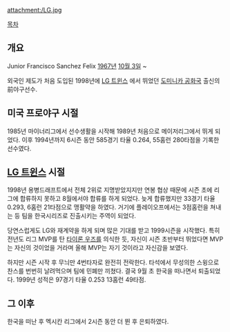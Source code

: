 attachment:/LG.jpg

[[목차]]

== 개요 ==
Junior Francisco Sanchez Felix
[[1967년]] [[10월 3일]] ~

외국인 제도가 처음 도입된 1998년에 [[LG 트윈스]] 에서 뛰었던 [[도미니카 공화국]] 출신의 前야구선수.

== 미국 프로야구 시절 ==
1985년 마이너리그에서 선수생활을 시작해 1989년 처음으로 메이저리그에서 뛰게 되었다. 이후 1994년까지 6시즌 동안 585경기 타율 0.264, 55홈런 280타점을 기록한 선수였다.

== [[LG 트윈스]] 시절 ==
1998년 용병드래프트에서 전체 2위로 지명받았지지만 연봉 협상 때문에 시즌 초에 리그에 합류하지 못하고 8월에서야 합류를 하게 되었다. 늦게 합류했지만 33경기 타율 0.293, 6홈런 21타점으로 맹활약을 하였다. 거기에 플레이오프에서는 3점홈런을 쳐내는 등 팀을 한국시리즈로 진출시키는 주역이 되었다. 

당연스럽게도 LG와 재계약을 하게 되며 많은 기대를 받고 1999시즌을 시작했다. 특히 전년도 리그 MVP를 탄 [[타이론 우즈]]를 의식한 듯, 자신이 시즌 초반부터 뛰었다면 MVP는 자신의 것이었을 거라며 올해 MVP는 자기 것이라고 자신감을 보였다.

하지만 시즌 시작 후 무늬만 4번타자로 완전히 전락한다. 타석에서 무성의한 스윙으로 찬스를 번번히 날려먹으며 팀에 민폐만 끼쳤다. 결국 9월 초 한국을 떠나면서 퇴출되었다. 1999년 성적은 97경기 타율 0.253 13홈런 49타점.

== 그 이후 ==
한국을 떠난 후 멕시칸 리그에서 2시즌 동안 더 뛴 후 은퇴하였다.
